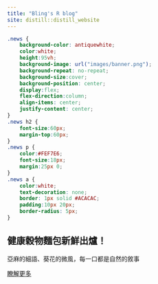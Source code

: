 ```yaml
---
title: "Bling's R blog"
site: distill::distill_website
---
```

```css
.news {
    background-color: antiquewhite;
    color:white;
    height:95vh;
    background-image: url("images/banner.png");
    background-repeat: no-repeat;
    background-size:cover;
    background-position: center;
    display:flex;
    flex-direction:column;
    align-items: center;
    justify-content: center;
} 
.news h2 {
    font-size:60px;
    margin-top:60px;
} 
.news p {
    color:#FEF7E6;
    font-size:18px;
    margin:25px 0;
}
.news a {
    color:white;
    text-decoration: none;
    border: 1px solid #ACACAC;
    padding:10px 20px;
    border-radius: 5px;
}
```
<section class="news">
    <h2>健康穀物麵包新鮮出爐！</h2>
    <p>亞麻的細語、葵花的微風，每一口都是自然的敘事</p>
    <p><a href="#">瞭解更多</a></p>
    </section>
